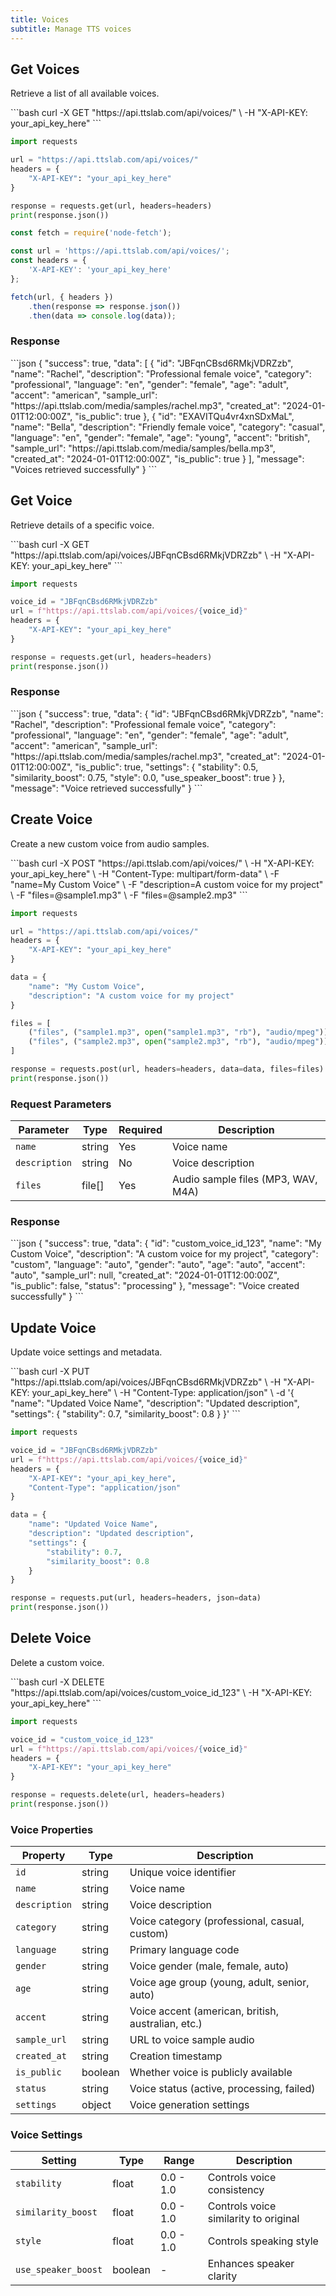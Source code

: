 ```yaml
---
title: Voices
subtitle: Manage TTS voices
---
```


## Get Voices

Retrieve a list of all available voices.

<RequestExample>
```bash
curl -X GET "https://api.ttslab.com/api/voices/" \
  -H "X-API-KEY: your_api_key_here"
```

```python
import requests

url = "https://api.ttslab.com/api/voices/"
headers = {
    "X-API-KEY": "your_api_key_here"
}

response = requests.get(url, headers=headers)
print(response.json())
```

```javascript
const fetch = require('node-fetch');

const url = 'https://api.ttslab.com/api/voices/';
const headers = {
    'X-API-KEY': 'your_api_key_here'
};

fetch(url, { headers })
    .then(response => response.json())
    .then(data => console.log(data));
```
</RequestExample>

### Response

<ResponseExample>
```json
{
  "success": true,
  "data": [
    {
      "id": "JBFqnCBsd6RMkjVDRZzb",
      "name": "Rachel",
      "description": "Professional female voice",
      "category": "professional",
      "language": "en",
      "gender": "female",
      "age": "adult",
      "accent": "american",
      "sample_url": "https://api.ttslab.com/media/samples/rachel.mp3",
      "created_at": "2024-01-01T12:00:00Z",
      "is_public": true
    },
    {
      "id": "EXAVITQu4vr4xnSDxMaL",
      "name": "Bella",
      "description": "Friendly female voice",
      "category": "casual",
      "language": "en",
      "gender": "female",
      "age": "young",
      "accent": "british",
      "sample_url": "https://api.ttslab.com/media/samples/bella.mp3",
      "created_at": "2024-01-01T12:00:00Z",
      "is_public": true
    }
  ],
  "message": "Voices retrieved successfully"
}
```
</ResponseExample>

## Get Voice

Retrieve details of a specific voice.

<RequestExample>
```bash
curl -X GET "https://api.ttslab.com/api/voices/JBFqnCBsd6RMkjVDRZzb" \
  -H "X-API-KEY: your_api_key_here"
```

```python
import requests

voice_id = "JBFqnCBsd6RMkjVDRZzb"
url = f"https://api.ttslab.com/api/voices/{voice_id}"
headers = {
    "X-API-KEY": "your_api_key_here"
}

response = requests.get(url, headers=headers)
print(response.json())
```
</RequestExample>

### Response

<ResponseExample>
```json
{
  "success": true,
  "data": {
    "id": "JBFqnCBsd6RMkjVDRZzb",
    "name": "Rachel",
    "description": "Professional female voice",
    "category": "professional",
    "language": "en",
    "gender": "female",
    "age": "adult",
    "accent": "american",
    "sample_url": "https://api.ttslab.com/media/samples/rachel.mp3",
    "created_at": "2024-01-01T12:00:00Z",
    "is_public": true,
    "settings": {
      "stability": 0.5,
      "similarity_boost": 0.75,
      "style": 0.0,
      "use_speaker_boost": true
    }
  },
  "message": "Voice retrieved successfully"
}
```
</ResponseExample>

## Create Voice

Create a new custom voice from audio samples.

<RequestExample>
```bash
curl -X POST "https://api.ttslab.com/api/voices/" \
  -H "X-API-KEY: your_api_key_here" \
  -H "Content-Type: multipart/form-data" \
  -F "name=My Custom Voice" \
  -F "description=A custom voice for my project" \
  -F "files=@sample1.mp3" \
  -F "files=@sample2.mp3"
```

```python
import requests

url = "https://api.ttslab.com/api/voices/"
headers = {
    "X-API-KEY": "your_api_key_here"
}

data = {
    "name": "My Custom Voice",
    "description": "A custom voice for my project"
}

files = [
    ("files", ("sample1.mp3", open("sample1.mp3", "rb"), "audio/mpeg")),
    ("files", ("sample2.mp3", open("sample2.mp3", "rb"), "audio/mpeg"))
]

response = requests.post(url, headers=headers, data=data, files=files)
print(response.json())
```
</RequestExample>

### Request Parameters

| Parameter | Type | Required | Description |
|-----------|------|----------|-------------|
| `name` | string | Yes | Voice name |
| `description` | string | No | Voice description |
| `files` | file[] | Yes | Audio sample files (MP3, WAV, M4A) |

### Response

<ResponseExample>
```json
{
  "success": true,
  "data": {
    "id": "custom_voice_id_123",
    "name": "My Custom Voice",
    "description": "A custom voice for my project",
    "category": "custom",
    "language": "auto",
    "gender": "auto",
    "age": "auto",
    "accent": "auto",
    "sample_url": null,
    "created_at": "2024-01-01T12:00:00Z",
    "is_public": false,
    "status": "processing"
  },
  "message": "Voice created successfully"
}
```
</ResponseExample>

## Update Voice

Update voice settings and metadata.

<RequestExample>
```bash
curl -X PUT "https://api.ttslab.com/api/voices/JBFqnCBsd6RMkjVDRZzb" \
  -H "X-API-KEY: your_api_key_here" \
  -H "Content-Type: application/json" \
  -d '{
    "name": "Updated Voice Name",
    "description": "Updated description",
    "settings": {
      "stability": 0.7,
      "similarity_boost": 0.8
    }
  }'
```

```python
import requests

voice_id = "JBFqnCBsd6RMkjVDRZzb"
url = f"https://api.ttslab.com/api/voices/{voice_id}"
headers = {
    "X-API-KEY": "your_api_key_here",
    "Content-Type": "application/json"
}

data = {
    "name": "Updated Voice Name",
    "description": "Updated description",
    "settings": {
        "stability": 0.7,
        "similarity_boost": 0.8
    }
}

response = requests.put(url, headers=headers, json=data)
print(response.json())
```
</RequestExample>

## Delete Voice

Delete a custom voice.

<RequestExample>
```bash
curl -X DELETE "https://api.ttslab.com/api/voices/custom_voice_id_123" \
  -H "X-API-KEY: your_api_key_here"
```

```python
import requests

voice_id = "custom_voice_id_123"
url = f"https://api.ttslab.com/api/voices/{voice_id}"
headers = {
    "X-API-KEY": "your_api_key_here"
}

response = requests.delete(url, headers=headers)
print(response.json())
```
</RequestExample>

### Voice Properties

| Property | Type | Description |
|----------|------|-------------|
| `id` | string | Unique voice identifier |
| `name` | string | Voice name |
| `description` | string | Voice description |
| `category` | string | Voice category (professional, casual, custom) |
| `language` | string | Primary language code |
| `gender` | string | Voice gender (male, female, auto) |
| `age` | string | Voice age group (young, adult, senior, auto) |
| `accent` | string | Voice accent (american, british, australian, etc.) |
| `sample_url` | string | URL to voice sample audio |
| `created_at` | string | Creation timestamp |
| `is_public` | boolean | Whether voice is publicly available |
| `status` | string | Voice status (active, processing, failed) |
| `settings` | object | Voice generation settings |

### Voice Settings

| Setting | Type | Range | Description |
|---------|------|-------|-------------|
| `stability` | float | 0.0 - 1.0 | Controls voice consistency |
| `similarity_boost` | float | 0.0 - 1.0 | Controls voice similarity to original |
| `style` | float | 0.0 - 1.0 | Controls speaking style |
| `use_speaker_boost` | boolean | - | Enhances speaker clarity |

